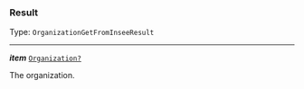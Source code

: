 


### Result

Type: `OrganizationGetFromInseeResult`

---

***item*** [`Organization?`](#organization)

The organization.


